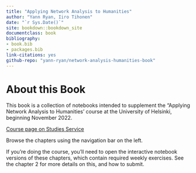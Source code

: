 ```yaml
--- 
title: "Applying Network Analysis to Humanities"
author: "Yann Ryan, Iiro Tihonen"
date: "`r Sys.Date()`"
site: bookdown::bookdown_site
documentclass: book
bibliography:
- book.bib
- packages.bib
link-citations: yes
github-repo: "yann-ryan/network-analysis-humanities-book"
---
```


# About this Book 

This book is a collection of notebooks intended to supplement the "Applying Network Analysis to Humanities' course at the University of Helsinki, beginning November 2022.   

[Course page on Studies Service](https://studies.helsinki.fi/courses/cur/hy-opt-cur-2223-7c9cdedc-fc7b-4e66-b793-1dbe0db868b7)

Browse the chapters using the navigation bar on the left. 

If you're doing the course, you'll need to open the interactive notebook versions of these chapters, which contain required weekly exercises. See the chapter 2 for more details on this, and how to submit. 




